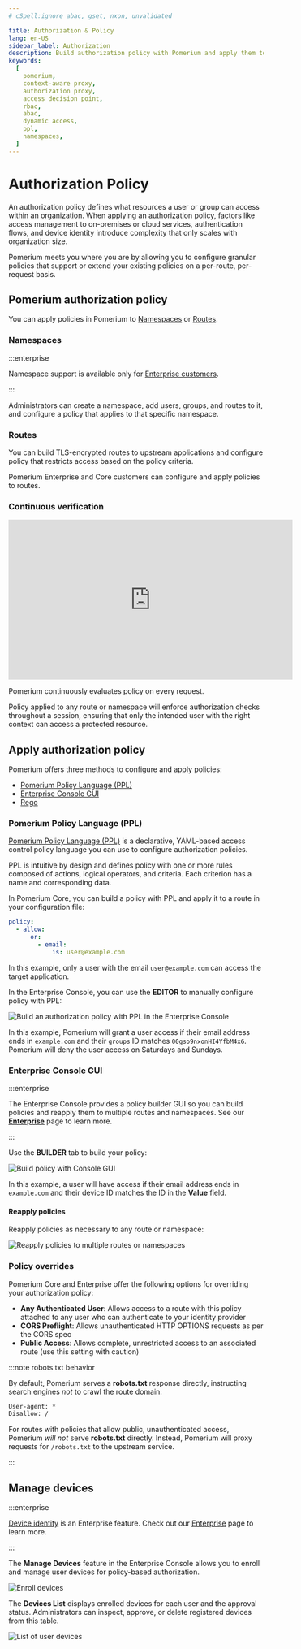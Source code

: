 ```yaml
---
# cSpell:ignore abac, gset, nxon, unvalidated

title: Authorization & Policy
lang: en-US
sidebar_label: Authorization
description: Build authorization policy with Pomerium and apply them to routes and namespaces.
keywords:
  [
    pomerium,
    context-aware proxy,
    authorization proxy,
    access decision point,
    rbac,
    abac,
    dynamic access,
    ppl,
    namespaces,
  ]
---
```



# Authorization Policy

An authorization policy defines what resources a user or group can access within an organization. When applying an authorization policy, factors like access management to on-premises or cloud services, authentication flows, and device identity introduce complexity that only scales with organization size.

Pomerium meets you where you are by allowing you to configure granular policies that support or extend your existing policies on a per-route, per-request basis.

## Pomerium authorization policy

You can apply policies in Pomerium to [Namespaces](/docs/capabilities/namespacing) or [Routes](/docs/capabilities/routing).

### Namespaces

:::enterprise

Namespace support is available only for [Enterprise customers](https://www.pomerium.com/enterprise-sales/).

:::

Administrators can create a namespace, add users, groups, and routes to it, and configure a policy that applies to that specific namespace.

### Routes

You can build TLS-encrypted routes to upstream applications and configure policy that restricts access based on the policy criteria.

Pomerium Enterprise and Core customers can configure and apply policies to routes.

### Continuous verification

<iframe
  width="560"
  height="315"
  src="https://www.youtube.com/embed/3MJrNvQ7aIE"
  title="YouTube video player"
  frameborder="0"
  allow="accelerometer; autoplay; clipboard-write; encrypted-media; gyroscope; picture-in-picture; web-share"
  allowfullscreen></iframe>

Pomerium continuously evaluates policy on every request.

Policy applied to any route or namespace will enforce authorization checks throughout a session, ensuring that only the intended user with the right context can access a protected resource.

## Apply authorization policy

Pomerium offers three methods to configure and apply policies:

- [Pomerium Policy Language (PPL)](#pomerium-policy-language-ppl)
- [Enterprise Console GUI](#enterprise-console-gui)
- [Rego](/docs/capabilities/rego)

### Pomerium Policy Language (PPL)

[Pomerium Policy Language (PPL)](/docs/capabilities/ppl) is a declarative, YAML-based access control policy language you can use to configure authorization policies.

PPL is intuitive by design and defines policy with one or more rules composed of actions, logical operators, and criteria. Each criterion has a name and corresponding data.

<Tabs>
<TabItem value="Core" label="Core">

In Pomerium Core, you can build a policy with PPL and apply it to a route in your configuration file:

```yaml title="pomerium-config.yaml"
policy:
  - allow:
      or:
        - email:
            is: user@example.com
```

In this example, only a user with the email `user@example.com` can access the target application.

</TabItem>
<TabItem value="Enterprise" label="Enterprise">

In the Enterprise Console, you can use the **EDITOR** to manually configure policy with PPL:

![Build an authorization policy with PPL in the Enterprise Console](./img/authorization/ppl-edit-policy.png)

In this example, Pomerium will grant a user access if their email address ends in `example.com` and their `groups` ID matches `00gso9nxonHI4YfbM4x6`. Pomerium will deny the user access on Saturdays and Sundays.

</TabItem>
</Tabs>

### Enterprise Console GUI

:::enterprise

The Enterprise Console provides a policy builder GUI so you can build policies and reapply them to multiple routes and namespaces. See our [**Enterprise**](/docs/enterprise) page to learn more.

:::

Use the **BUILDER** tab to build your policy:

![Build policy with Console GUI](./img/authorization/ppl-gui-policy.png)

In this example, a user will have access if their email address ends in `example.com` and their device ID matches the ID in the **Value** field.

#### Reapply policies

Reapply policies as necessary to any route or namespace:

![Reapply policies to multiple routes or namespaces](./img/authorization/apply-policies-to-routes.png)

### Policy overrides

Pomerium Core and Enterprise offer the following options for overriding your authorization policy:

- **Any Authenticated User**: Allows access to a route with this policy attached to any user who can authenticate to your identity provider
- **CORS Preflight**: Allows unauthenticated HTTP OPTIONS requests as per the CORS spec
- **Public Access**: Allows complete, unrestricted access to an associated route (use this setting with caution)

:::note robots.txt behavior

By default, Pomerium serves a **robots.txt** response directly, instructing search engines _not_ to crawl the route domain:

```txt
User-agent: *
Disallow: /
```

For routes with policies that allow public, unauthenticated access, Pomerium _will not_ serve **robots.txt** directly. Instead, Pomerium will proxy requests for `/robots.txt` to the upstream service.

:::

## Manage devices

:::enterprise

[Device identity](/docs/capabilities/device-identity) is an Enterprise feature. Check out our [Enterprise](/docs/enterprise) page to learn more.

:::

The **Manage Devices** feature in the Enterprise Console allows you to enroll and manage user devices for policy-based authorization.

![Enroll devices](./img/authorization/enroll-device.png)

The **Devices List** displays enrolled devices for each user and the approval status. Administrators can inspect, approve, or delete registered devices from this table.

![List of user devices](./img/authorization/console-devices.png)

